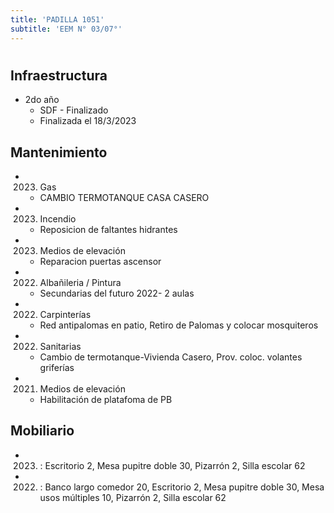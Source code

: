 ```yaml
---
title: 'PADILLA 1051'
subtitle: 'EEM N° 03/07°'
---
```


#
## Infraestructura

* 2do año 
    + SDF - Finalizado 
    + Finalizada el 18/3/2023 






## Mantenimiento

*  (2023) Gas 
    + CAMBIO TERMOTANQUE CASA CASERO

*  (2023) Incendio 
    + Reposicion de faltantes  hidrantes

*  (2023) Medios de elevación 
    + Reparacion puertas ascensor

*  (2022) Albañileria / Pintura 
    + Secundarias del futuro 2022- 2 aulas

*  (2022) Carpinterías 
    + Red antipalomas en patio, Retiro de Palomas y colocar mosquiteros

*  (2022) Sanitarias 
    + Cambio de termotanque-Vivienda Casero, Prov. coloc. volantes griferías

*  (2021) Medios de elevación 
    + Habilitación de platafoma de PB





## Mobiliario

*  (2023) : Escritorio 2, Mesa pupitre doble 30, Pizarrón 2, Silla escolar 62 

*  (2022) : Banco largo comedor 20, Escritorio 2, Mesa pupitre doble 30, Mesa usos múltiples 10, Pizarrón 2, Silla escolar 62 



